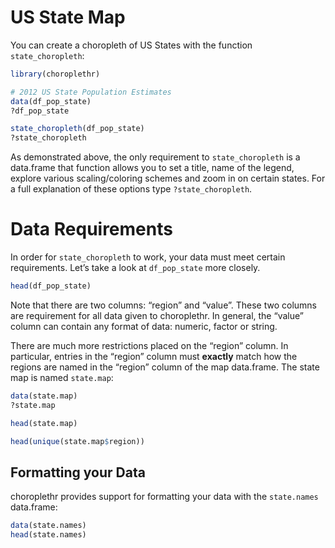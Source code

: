 US State Map
===

You can create a choropleth of US States with the function `state_choropleth`:

```r
library(choroplethr)

# 2012 US State Population Estimates
data(df_pop_state)
?df_pop_state

state_choropleth(df_pop_state)
?state_choropleth
```

As demonstrated above, the only requirement to `state_choropleth` is a data.frame that function allows you to set a title, name of the legend, explore various scaling/coloring schemes and zoom in on certain states.  For a full explanation of these options type `?state_choropleth`.  

# Data Requirements

In order for `state_choropleth` to work, your data must meet certain requirements. Let's take a look at `df_pop_state` more closely.

```r
head(df_pop_state)
```

Note that there are two columns: "region" and "value". These two columns are requirement for all data given to choroplethr. In general, the "value" column can contain any format of data: numeric, factor or string. 

There are much more restrictions placed on the "region" column. In particular, entries in the "region" column must **exactly** match how the regions are named in the "region" column of the map data.frame.  The state map is named `state.map`:

```r

data(state.map)
?state.map

head(state.map)

head(unique(state.map$region))
```

## Formatting your Data

choroplethr provides support for formatting your data with the `state.names` data.frame:

```r
data(state.names)
head(state.names)
```


